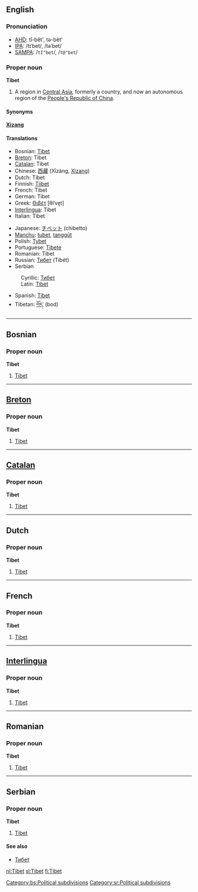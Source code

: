 ==English==

===Pronunciation===
*[[w:AHD|AHD]]: tĭ-bĕt', tə-bĕt'
*[[w:IPA|IPA]]: /tɪˈbet/, /təˈbet/
*[[w:SAMPA|SAMPA]]: /<tt>tI"bet</tt>/, /<tt>t@"bet</tt>/

===Proper noun===
'''Tibet'''

#A region in [[Central Asia]], formerly a country, and now an autonomous region of the [[People's Republic of China]].

====Synonyms====
'''[[Xizang]]'''

====Translations====
{{top}}
*Bosnian: [[Tibet#Bosnian|Tibet]] {{m}}
*[[Breton]]: Tibet
*[[Catalan]]: Tibet {{m}}
*Chinese: [[西藏]] (Xīzàng, [[Xizang]])
*Dutch: Tibet {{n}}
*Finnish: [[Tiibet]]
*French: Tibet {{m}}
*German: Tibet {{n}}
*Greek: [[Θιβέτ]] [θiˈve̞t] {{n}}
*[[Interlingua]]: Tibet
*Italian: Tibet {{m}}
{{mid}}
*Japanese: [[チベット]] (chibetto)
*[[Manchu]]: [[tubet]], [[tanggūt]]
*Polish: [[Tybet]] {{m}}
*Portuguese: [[Tibete]] {{m}}
*Romanian: Tibet {{n}}
*Russian: [[Тибет]] (Tibét) {{m}}
*Serbian
:Cyrillic: [[Тибет#Serbian|Тибет]] {{m}}
:Latin: [[Tibet#Serbian|Tibet]] {{m}}
*Spanish: [[Tíbet]] {{m}}
*Tibetan: [[བོད་]] (bod)
{{bottom}}

----
==Bosnian==
===Proper noun===
'''Tibet''' {{m}}

#[[Tibet#English|Tibet]]

[[Category:bs:Political subdivisions]]

----
==[[Breton]]==
===Proper noun===
'''Tibet'''

#[[Tibet#English|Tibet]]

----
==[[Catalan]]==
===Proper noun===
'''Tibet''' {{m}}

#[[Tibet#English|Tibet]]

----
==Dutch==
===Proper noun===
'''Tibet''' {{n}}

#[[Tibet#English|Tibet]]

----
==French==
===Proper noun===
'''Tibet''' {{m}}

#[[Tibet#English|Tibet]]

----
==[[Interlingua]]==
===Proper noun===
'''Tibet'''

#[[Tibet#English|Tibet]]

----
==Romanian==
===Proper noun===
'''Tibet''' {{n}}

#[[Tibet#English|Tibet]]

----
==Serbian==
===Proper noun===
'''Tibet''' {{m}}

#[[Tibet#English|Tibet]]

====See also====
*[[Тибет#Serbian|Тибет]]

[[Category:sr:Political subdivisions]]

[[nl:Tibet]]
[[sl:Tibet]]
[[fi:Tibet]]